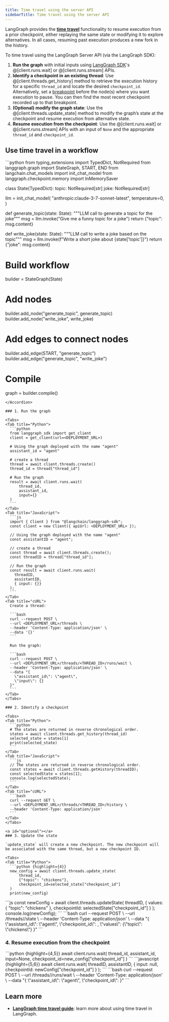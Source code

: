 ```yaml
---
title: Time travel using the server API
sidebarTitle: Time travel using the server API
---
```


LangGraph provides the [**time travel**](/oss/langgraph/time-travel) functionality to resume execution from a prior checkpoint, either replaying the same state or modifying it to explore alternatives. In all cases, resuming past execution produces a new fork in the history.

To time travel using the LangGraph Server API (via the LangGraph SDK):

1. **Run the graph** with initial inputs using [LangGraph SDK](/langgraph-platform/python-sdk)'s @[client.runs.wait] or @[client.runs.stream] APIs.
2. **Identify a checkpoint in an existing thread**: Use @[client.threads.get_history] method to retrieve the execution history for a specific `thread_id` and locate the desired `checkpoint_id`.
  Alternatively, set a [breakpoint](/oss/langgraph/add-human-in-the-loop) before the node(s) where you want execution to pause. You can then find the most recent checkpoint recorded up to that breakpoint.
3. **(Optional) modify the graph state**: Use the @[client.threads.update_state] method to modify the graph’s state at the checkpoint and resume execution from alternative state.
4. **Resume execution from the checkpoint**: Use the @[client.runs.wait] or @[client.runs.stream] APIs with an input of `None` and the appropriate `thread_id` and `checkpoint_id`.

## Use time travel in a workflow

<Accordion title="Example graph">
  ```python
  from typing_extensions import TypedDict, NotRequired
  from langgraph.graph import StateGraph, START, END
  from langchain.chat_models import init_chat_model
  from langgraph.checkpoint.memory import InMemorySaver
  
  class State(TypedDict):
      topic: NotRequired[str]
      joke: NotRequired[str]
  
  llm = init_chat_model(
      "anthropic:claude-3-7-sonnet-latest",
      temperature=0,
  )
  
  def generate_topic(state: State):
      """LLM call to generate a topic for the joke"""
      msg = llm.invoke("Give me a funny topic for a joke")
      return {"topic": msg.content}
  
  def write_joke(state: State):
      """LLM call to write a joke based on the topic"""
      msg = llm.invoke(f"Write a short joke about {state['topic']}")
      return {"joke": msg.content}
  
  # Build workflow
  builder = StateGraph(State)
  
  # Add nodes
  builder.add_node("generate_topic", generate_topic)
  builder.add_node("write_joke", write_joke)
  
  # Add edges to connect nodes
  builder.add_edge(START, "generate_topic")
  builder.add_edge("generate_topic", "write_joke")
  
  # Compile
  graph = builder.compile()
  ```
</Accordion>

### 1. Run the graph

<Tabs>
  <Tab title="Python">
    ```python
    from langgraph_sdk import get_client
    client = get_client(url=<DEPLOYMENT_URL>)
    
    # Using the graph deployed with the name "agent"
    assistant_id = "agent"
    
    # create a thread
    thread = await client.threads.create()
    thread_id = thread["thread_id"]
    
    # Run the graph
    result = await client.runs.wait(
        thread_id,
        assistant_id,
        input={}
    )
    ```
  </Tab>
  <Tab title="JavaScript">
    ```js
    import { Client } from "@langchain/langgraph-sdk";
    const client = new Client({ apiUrl: <DEPLOYMENT_URL> });
    
    // Using the graph deployed with the name "agent"
    const assistantID = "agent";
    
    // create a thread
    const thread = await client.threads.create();
    const threadID = thread["thread_id"];
    
    // Run the graph
    const result = await client.runs.wait(
      threadID,
      assistantID,
      { input: {}}
    );
    ```
  </Tab>
  <Tab title="cURL">
    Create a thread:
    
    ```bash
    curl --request POST \
    --url <DEPLOYMENT_URL>/threads \
    --header 'Content-Type: application/json' \
    --data '{}'
    ```
    
    Run the graph:
    
    ```bash
    curl --request POST \
    --url <DEPLOYMENT_URL>/threads/<THREAD_ID>/runs/wait \
    --header 'Content-Type: application/json' \
    --data "{
      \"assistant_id\": \"agent\",
      \"input\": {}
    }"
    ```
  </Tab>
</Tabs>

### 2. Identify a checkpoint

<Tabs>
  <Tab title="Python">
    ```python
    # The states are returned in reverse chronological order.
    states = await client.threads.get_history(thread_id)
    selected_state = states[1]
    print(selected_state)
    ```
  </Tab>
  <Tab title="JavaScript">
    ```js
    // The states are returned in reverse chronological order.
    const states = await client.threads.getHistory(threadID);
    const selectedState = states[1];
    console.log(selectedState);
    ```
  </Tab>
  <Tab title="cURL">
    ```bash
    curl --request GET \
    --url <DEPLOYMENT_URL>/threads/<THREAD_ID>/history \
    --header 'Content-Type: application/json'
    ```
  </Tab>
</Tabs>

<a id="optional"></a>
### 3. Update the state

`update_state` will create a new checkpoint. The new checkpoint will be associated with the same thread, but a new checkpoint ID.

<Tabs>
  <Tab title="Python">
    ```python {highlight={4}}
    new_config = await client.threads.update_state(
        thread_id,
        {"topic": "chickens"},
        checkpoint_id=selected_state["checkpoint_id"]
    )
    print(new_config)
```
  </Tab>
  <Tab title="JavaScript">
    ```js
    const newConfig = await client.threads.updateState(
      threadID,
      {
        values: { "topic": "chickens" },
        checkpointId: selectedState["checkpoint_id"]
      }
    );
    console.log(newConfig);
    ```
  </Tab>
  <Tab title="cURL">
    ```bash
    curl --request POST \
    --url <DEPLOYMENT_URL>/threads/<THREAD_ID>/state \
    --header 'Content-Type: application/json' \
    --data "{
      \"assistant_id\": \"agent\",
      \"checkpoint_id\": <CHECKPOINT_ID>,
      \"values\": {\"topic\": \"chickens\"}
    }"
    ```
  </Tab>
</Tabs>

### 4. Resume execution from the checkpoint

<Tabs>
  <Tab title="Python">
    ```python {highlight={4,5}}
    await client.runs.wait(
        thread_id,
        assistant_id,
        input=None,
        checkpoint_id=new_config["checkpoint_id"]
    )
```
  </Tab>
  <Tab title="JavaScript">
    ```javascript {highlight={5,6}}
    await client.runs.wait(
      threadID,
      assistantID,
      {
        input: null,
        checkpointId: newConfig["checkpoint_id"]
      }
    );
```
  </Tab>
  <Tab title="cURL">
    ```bash
    curl --request POST \
    --url <DEPLOYMENT_URL>/threads/<THREAD_ID>/runs/wait \
    --header 'Content-Type: application/json' \
    --data "{
      \"assistant_id\": \"agent\",
      \"checkpoint_id\": <CHECKPOINT_ID>
    }"
    ```
  </Tab>
</Tabs>

## Learn more

* [**LangGraph time travel guide**](/oss/langgraph/time-travel): learn more about using time travel in LangGraph.
